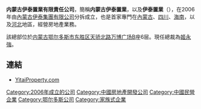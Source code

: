 '''内蒙古伊泰置業有限責任公司'''，簡稱'''内蒙古伊泰置業'''，以及'''伊泰置業'''（'''{{lang-en|Inner Mongoila Yitai Real Estate Company Limited}}'''），在2006年由[[內蒙古伊泰集團有限公司|內蒙古伊泰集團有限公司]]分拆成立，也是首家專門在[[內蒙古|內蒙古]]、[[四川|四川]]、[[海南|海南]]，以及[[河北|河北]]地區，經營房地產業務。

該總部位於[[内蒙古|内蒙古]][[鄂尔多斯市|鄂尔多斯市]][[东胜区|东胜区]][[天骄北路|天骄北路]][[万博广场|万博广场]]B座6层。現任總裁為[[姬永強|姬永強]]。

==連結==
*[http://www.yitaiproperty.com YitaiProperty.com] {{Wayback|url=http://www.yitaiproperty.com/ |date=20200719015916 }}

[[Category:2006年成立的公司|Category:2006年成立的公司]]
[[Category:中國房地產開發公司|Category:中國房地產開發公司]]
[[Category:中國民營企業|Category:中國民營企業]]
[[Category:鄂尔多斯公司|Category:鄂尔多斯公司]]
[[Category:家族式企業|Category:家族式企業]]